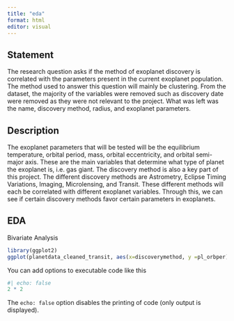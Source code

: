 ---
title: "eda"
format: html
editor: visual
---

## Statement

The research question asks if the method of exoplanet discovery is correlated with the parameters present in the current exoplanet population. The method used to answer this question will mainly be clustering. From the dataset, the majority of the variables were removed such as discovery date were removed as they were not relevant to the project. What was left was the name, discovery method, radius, and exoplanet parameters.

## Description

The exoplanet parameters that will be tested will be the equilibrium temperature, orbital period, mass, orbital eccentricity, and orbital semi-major axis. These are the main variables that determine what type of planet the exoplanet is, i.e. gas giant. The discovery method is also a key part of this project. The different discovery methods are Astrometry, Eclipse Timing Variations, Imaging, Microlensing, and Transit. These different methods will each be correlated with different exoplanet variables. Through this, we can see if certain discovery methods favor certain parameters in exoplanets.

## EDA

Bivariate Analysis

```{r}
library(ggplot2)
ggplot(planetdata_cleaned_transit, aes(x=discoverymethod, y =pl_orbper))+geom_point()+labs(x = "Transit", y = "Orbital Period")
```

You can add options to executable code like this

```{r}
#| echo: false
2 * 2
```

The `echo: false` option disables the printing of code (only output is displayed).
